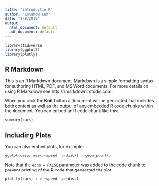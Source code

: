 ```yaml
---
title: "introductie R"
author: "Longhow Lam"
date: "1/8/2019"
output:
  html_document: default
  pdf_document: default
---
```


```r
library(tidyverse)
library(ggplot2)
library(plotly)
```

## R Markdown

This is an R Markdown document. Markdown is a simple formatting syntax for authoring HTML, PDF, and MS Word documents. For more details on using R Markdown see <http://rmarkdown.rstudio.com>.

When you click the **Knit** button a document will be generated that includes both content as well as the output of any embedded R code chunks within the document. You can embed an R code chunk like this:

```r
summary(cars)
```

## Including Plots

You can also embed plots, for example:

```r
ggplot(cars, aes(x=speed, y=dist)) + geom_point()
```

Note that the `echo = FALSE` parameter was added to the code chunk to prevent printing of the R code that generated the plot.

```r
plot_ly(cars, x = ~speed, y=~dist)
```



